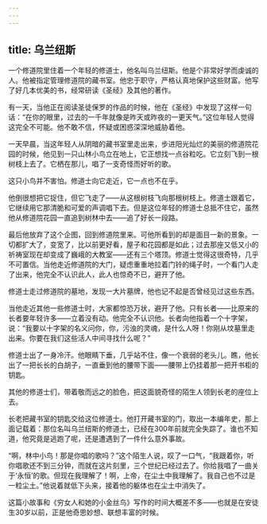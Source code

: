 ```yaml
---
---
---
```

title: 乌兰纽斯
---






一个修道院里住着一个年轻的修道士，他名叫乌兰纽斯。他是个非常好学而虔诚的人。他被指定管理修道院的藏书室。他忠于职守，严格认真地保护这些财富。他写了好几本优美的书，经常研读《圣经》及其他的著作。

有一天，当他正在阅读圣徒保罗的作品的时候，他在《圣经》中发现了这样一句话：“在你的眼里，过去的一千年就像是昨天或昨夜的一更天气。”这位年轻人觉得这完全不可能。他不敢不信，怀疑或困惑深深地威胁着他。

一天早晨，当这年轻人从阴暗的藏书室里走出来，步进阳光灿烂的美丽的修道院花园的时候，他见到一只山林小鸟立在地上，它正想找一点谷粒吃。它立刻飞到一根树枝上去了。它栖在那儿，唱了一支奇怪而好听的歌。

这只小鸟并不害怕。修道士向它走近，它一点也不在乎。

他倒很想把它捉住，但它飞走了——从这根树枝飞向那根树枝上。修道士跟着它，它继续用它那清脆和可爱的声调唱下去。但是这位年轻的修道士总抵不住它，虽然他从修道院花园一直追到树林中去——追了好长一段路。

最后他放弃了这个企图，回到修道院里来。可他所看到的却是面目一新的景象。一切都扩大了，变宽了，比以前更好看，屋子和花园都是如此；过去那座又低又小的祈祷室现在却变成了巍峨的大教室——还有三个塔顶。修道士觉得这很奇特，几乎不可置信。当他走近修道院的大门，疑虑重重地拉着门铃的绳子时，一个看门人走了出来，他完全不认识此人，此人也惊奇不已，避开了他。

修道士走过修道院的墓地，发现一大片墓牌，他也记不起是否曾经见过这些东西。

当他走近其他一些修道士时，大家都惊恐万状，避开了他。只有长者——比原来的长者要年轻许多——立着没有动。他完全不认识他。长者向他指着一个十字架，说：“我要以十字架的名义问你，你，污浊的灵魂，是什么人呀！你刚从坟墓里走出来。你要在我们这些活人中间寻找什么呢？”

修道士出了一身冷汗。他眼睛下垂，几乎站不住，像一个衰弱的老头儿。瞧，他长出了一把长长的白胡子，一直垂到他的腰带下面——腰带上仍挂着那一把开书柜的钥匙。

其他的修道士们，带着敬而远之的脸色，把这面貌奇怪的陌生人领到长老的座位上去。

长老把藏书室的钥匙交给这位修道士。他打开藏书室的门，取出一本编年史，那上面记载着：那位名叫乌兰纽斯的修道士，已经在300年前就完全失踪了。谁也不知道，他究竟是逃跑了呢，还是遭遇到了一件什么意外事故。

“啊，林中小鸟！那是你唱的歌吗？”这个陌生人说，叹了一口气，“我跟着你，听你唱歌还不到三分钟，而就在这片刻里，三个世纪已经过去了。你给我唱了一曲关于‘永恒’的歌。但现在我理解了！啊，上帝，在尘土中我理解了。我自己也不过是一粒尘土。”他说着就低下头来，接着他的躯体也在尘土中消失了。

这篇小故事和《穷女人和她的小金丝鸟》写作的时间大概差不多——也就是在安徒生30岁以前，正是他奇思妙想、联想丰富的时候。